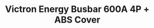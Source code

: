 ---
title: Victron Energy Busbar 600A 4P + ABS Cover
description: |
    Busbar - used to combine or distribute power in DC power Systems
image:
    src: '@images/products/victron-energy/victron-energy-busbar-600a-4p-abs-cover.jpg'
    alt: Victron Energy Busbar 600A 4P + ABS Cover
    caption: Victron Energy Busbar 600A 4P + ABS Cover
partner: victron-energy
link:
    label: View More Details
    slug: 'https://www.victronenergy.com/dc-distribution-systems/busbars'
is_new: false
is_in_stock: true
seo:
    title: Victron Energy Busbar 600A 4P + ABS Cover
    description: |
        Busbar - used to combine or distribute power in DC power Systems
    thumbnail:
        file: '@images/products/victron-energy/victron-energy-busbar-600a-4p-abs-cover.jpg'
        alt: Victron Energy Busbar 600A 4P + ABS Cover
---